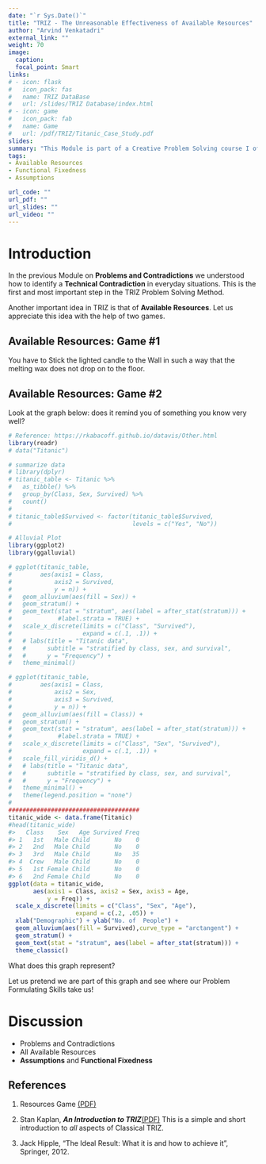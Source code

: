 ```yaml
---
date: "`r Sys.Date()`"
title: "TRIZ - The Unreasonable Effectiveness of Available Resources"
author: "Arvind Venkatadri"
external_link: ""
weight: 70
image:
  caption: 
  focal_point: Smart
links:
# - icon: flask
#   icon_pack: fas
#   name: TRIZ DataBase
#   url: /slides/TRIZ Database/index.html
# - icon: game
#   icon_pack: fab
#   name: Game
#   url: /pdf/TRIZ/Titanic_Case_Study.pdf
slides: 
summary: "This Module is part of a Creative Problem Solving course I offer at Srishti Manipal Institute, Bangalore"
tags:
- Available Resources
- Functional Fixedness
- Assumptions

url_code: ""
url_pdf: ""
url_slides: ""
url_video: ""
---
```


# Introduction

In the previous Module on **Problems and Contradictions** we understood how to identify a **Technical Contradiction** in everyday situations. This is the first and most important step in the TRIZ Problem Solving Method. 

Another important idea in TRIZ is that of **Available Resources**. Let us appreciate this idea with the help of two games. 

## Available Resources: Game #1  

You have to Stick the lighted candle to the Wall in such a way that the melting wax does not drop on to the floor. 


## Available Resources: Game #2

Look at the graph below: does it remind you of something you know very well?

```r
# Reference: https://rkabacoff.github.io/datavis/Other.html
library(readr)
# data("Titanic")

# summarize data
# library(dplyr)
# titanic_table <- Titanic %>%
#   as_tibble() %>% 
#   group_by(Class, Sex, Survived) %>%
#   count()
# 
# titanic_table$Survived <- factor(titanic_table$Survived, 
#                                  levels = c("Yes", "No"))

# Alluvial Plot
library(ggplot2)
library(ggalluvial)

# ggplot(titanic_table,
#        aes(axis1 = Class,
#            axis2 = Survived,
#            y = n)) +
#   geom_alluvium(aes(fill = Sex)) +
#   geom_stratum() +
#   geom_text(stat = "stratum", aes(label = after_stat(stratum))) +
#             #label.strata = TRUE) +
#   scale_x_discrete(limits = c("Class", "Survived"),
#                    expand = c(.1, .1)) +
#   # labs(title = "Titanic data",
#   #      subtitle = "stratified by class, sex, and survival",
#   #      y = "Frequency") +
#   theme_minimal()

# ggplot(titanic_table,
#        aes(axis1 = Class,
#            axis2 = Sex,
#            axis3 = Survived,
#            y = n)) +
#   geom_alluvium(aes(fill = Class)) +
#   geom_stratum() +
#   geom_text(stat = "stratum", aes(label = after_stat(stratum))) +
#             #label.strata = TRUE) +
#   scale_x_discrete(limits = c("Class", "Sex", "Survived"),
#                    expand = c(.1, .1)) +
#   scale_fill_viridis_d() +
#   # labs(title = "Titanic data",
#   #      subtitle = "stratified by class, sex, and survival",
#   #      y = "Frequency") +
#   theme_minimal() +
#   theme(legend.position = "none") 
#   
#####################################
titanic_wide <- data.frame(Titanic)
#head(titanic_wide)
#>   Class    Sex   Age Survived Freq
#> 1   1st   Male Child       No    0
#> 2   2nd   Male Child       No    0
#> 3   3rd   Male Child       No   35
#> 4  Crew   Male Child       No    0
#> 5   1st Female Child       No    0
#> 6   2nd Female Child       No    0
ggplot(data = titanic_wide,
       aes(axis1 = Class, axis2 = Sex, axis3 = Age,
           y = Freq)) +
  scale_x_discrete(limits = c("Class", "Sex", "Age"), 
                   expand = c(.2, .05)) +
  xlab("Demographic") + ylab("No. of  People") +
  geom_alluvium(aes(fill = Survived),curve_type = "arctangent") +
  geom_stratum() +
  geom_text(stat = "stratum", aes(label = after_stat(stratum))) +
  theme_classic()

```
What does this graph represent?

Let us pretend we are part of this graph and see where our Problem Formulating Skills take us!


# Discussion

- Problems and Contradictions
- All Available Resources 
- **Assumptions** and **Functional Fixedness**


## References

1. Resources Game [(PDF)](pdf/TRIZ/Titanic_Case_Study.pdf)

1. Stan Kaplan, ***An Introduction to TRIZ***[(PDF)](pdf/TRIZ/Stan Kaplan-Intro-to-TRIZ.pdf)
This is a simple and short introduction to *all* aspects of Classical TRIZ.

1. Jack Hipple, "The Ideal Result: What it is and how to achieve it", Springer, 2012.
